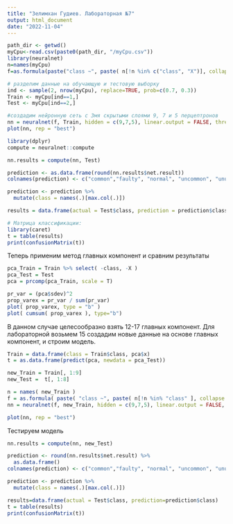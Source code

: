 ```yaml
---
title: "Зелимхан Гудиев. Лабораторная №7"
output: html_document
date: "2022-11-04"
---
```


```r
path_dir <- getwd()
myCpu<-read.csv(paste0(path_dir, "/myCpu.csv"))
library(neuralnet)
n=names(myCpu)
f=as.formula(paste("class ~", paste( n[!n %in% c("class", "X")], collapse = "+" )))

# разделим данные на обучающую и тестовую выборку
ind <- sample(2, nrow(myCpu), replace=TRUE, prob=c(0.7, 0.3))
Train <- myCpu[ind==1,]
Test <- myCpu[ind==2,]

#создадим нейронную сеть с 3мя скрытыми слоями 9, 7 и 5 перцептронов
nn = neuralnet(f, Train, hidden = c(9,7,5), linear.output = FALSE, threshold = 0.01)
plot(nn, rep = "best") 
```

```r
library(dplyr)
compute = neuralnet::compute
```

```r
nn.results = compute(nn, Test)

prediction <- as.data.frame(round(nn.results$net.result)) 
colnames(prediction) <- c("common","faulty", "normal", "uncommon", "unusual")

prediction <- prediction %>%
  mutate(class = names(.)[max.col(.)])

results = data.frame(actual = Test$class, prediction = prediction$class)

# Матрица классификации:
library(caret)
t = table(results)
print(confusionMatrix(t))
```
Теперь применим метод главных компонент и сравним результаты
```r
pca_Train = Train %>% select( -class, -X )
pca_Test = Test
pca = prcomp(pca_Train, scale = T)

pr_var = (pca$sdev)^2 
prop_varex = pr_var / sum(pr_var)
plot( prop_varex, type = "b" )
plot( cumsum( prop_varex ), type="b")
```

В данном случае целесообразно взять 12-17 главных компонент. Для лабораторной возьмем 15
создадим новые данные на основе главных компонент, и строим модель.
```r
Train = data.frame(class = Train$class, pca$x)
t = as.data.frame(predict(pca, newdata = pca_Test))

new_Train = Train[, 1:9]
new_Test =  t[, 1:8]

n = names( new_Train )
f = as.formula( paste( "class ~", paste( n[!n %in% "class" ], collapse = "+" )))
nn = neuralnet(f, new_Train, hidden = c(9,7,5), linear.output = FALSE, threshold=0.01)

plot(nn, rep = "best")
```
Тестируем модель
```r
nn.results = compute(nn, new_Test)

prediction <- round(nn.results$net.result) %>%
  as.data.frame()
colnames(prediction) <- c("common","faulty", "normal", "uncommon", "unusual")

prediction <- prediction %>%
  mutate(class = names(.)[max.col(.)])

results=data.frame(actual = Test$class, prediction=prediction$class)
t = table(results) 
print(confusionMatrix(t))
```